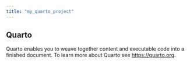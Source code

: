 ```yaml
---
title: "my_quarto_project"
---
```


## Quarto

Quarto enables you to weave together content and executable code into a finished document. To learn more about Quarto see <https://quarto.org>.
